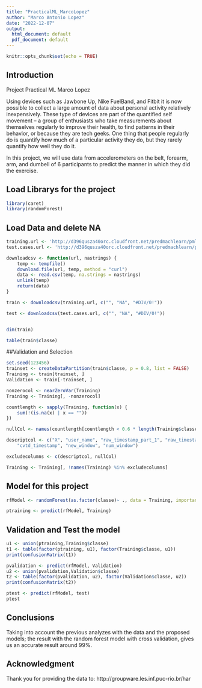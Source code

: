 ---
title: "PracticalML_MarcoLopez"
author: "Marco Antonio Lopez"
date: "2022-12-07"
output:
  html_document: default
  pdf_document: default
---

```{r setup, include=FALSE}
knitr::opts_chunk$set(echo = TRUE)
```

## Introduction

Project Practical ML Marco Lopez


Using devices such as Jawbone Up, Nike FuelBand, and Fitbit it is now possible to collect a large amount of data about personal activity relatively inexpensively. These type of devices are part of the quantified self movement – a group of enthusiasts who take measurements about themselves regularly to improve their health, to find patterns in their behavior, or because they are tech geeks. One thing that people regularly do is quantify how much of a particular activity they do, but they rarely quantify how well they do it.

In this project, we will use data from accelerometers on the belt, forearm, arm, and dumbell of 6 participants to predict the manner in which they did the exercise.

## Load Librarys for the project


```{r}
library(caret)
library(randomForest)


```

## Load Data and delete NA

```{r}
training.url <- 'http://d396qusza40orc.cloudfront.net/predmachlearn/pml-training.csv'
test.cases.url <- 'http://d396qusza40orc.cloudfront.net/predmachlearn/pml-testing.csv'

downloadcsv <- function(url, nastrings) {
    temp <- tempfile()
    download.file(url, temp, method = "curl")
    data <- read.csv(temp, na.strings = nastrings)
    unlink(temp)
    return(data)
}

train <- downloadcsv(training.url, c("", "NA", "#DIV/0!"))

test <- downloadcsv(test.cases.url, c("", "NA", "#DIV/0!"))


dim(train)

table(train$classe)


```

##Validation and Selection

```{r}
set.seed(123456)
trainset <- createDataPartition(train$classe, p = 0.8, list = FALSE)
Training <- train[trainset, ]
Validation <- train[-trainset, ]

nonzerocol <- nearZeroVar(Training)
Training <- Training[, -nonzerocol]

countlength <- sapply(Training, function(x) {
    sum(!(is.na(x) | x == ""))
})

nullCol <- names(countlength[countlength < 0.6 * length(Training$classe)])

descriptcol <- c("X", "user_name", "raw_timestamp_part_1", "raw_timestamp_part_2", 
    "cvtd_timestamp", "new_window", "num_window")

excludecolumns <- c(descriptcol, nullCol)

Training <- Training[, !names(Training) %in% excludecolumns]


```


## Model for this project

```{r}
rfModel <- randomForest(as.factor(classe)~ ., data = Training, importance = TRUE, ntrees = 10)

ptraining <- predict(rfModel, Training)


```

## Validation and Test the model

```{r}

u1 <- union(ptraining,Training$classe)
t1 <- table(factor(ptraining, u1), factor(Training$classe, u1))
print(confusionMatrix(t1))

pvalidation <- predict(rfModel, Validation)
u2 <- union(pvalidation,Validation$classe)
t2 <- table(factor(pvalidation, u2), factor(Validation$classe, u2))
print(confusionMatrix(t2))

ptest <- predict(rfModel, test)
ptest

```



## Conclusions

Taking into account the previous analyzes with the data and the proposed models; the result with the random forest model with cross validation, gives us an accurate result around 99%.

## Acknowledgment

Thank you for providing the data to: http://groupware.les.inf.puc-rio.br/har




